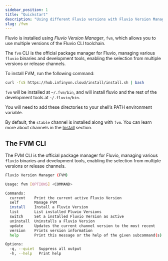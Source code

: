 ```yaml
---
sidebar_position: 1
title: "Quickstart"
description: "Using different Fluvio versions with Fluvio Version Manager (FVM)"
slug: /fvm
---
```


Fluvio is installed using _Fluvio Version Manager_, `fvm`, which allows you to use multiple versions of the Fluvio CLI toolchain.

The `fvm` CLI is the official package manager for Fluvio, managing various
`fluvio` binaries and development tools, enabling the selection from multiple
versions or release channels.

To install FVM, run the following command:

```bash
curl -fsS https://hub.infinyon.cloud/install/install.sh | bash
```

`fvm` will be installed at `~/.fvm/bin`, and will install fluvio and the rest
of the development tools at `~/.fluvio/bin`.

You will need to add these directories to your shell’s PATH environment
variable.

By default, the `stable` channel is installed along with `fvm`. You can learn
more about channels in the [Install](/docs/fvm/cli/install) section.

## The FVM CLI

The FVM CLI is the official package manager for Fluvio, managing various
`fluvio` binaries and development tools, enabling the selection from multiple
versions or release channels.

```bash
Fluvio Version Manager (FVM)

Usage: fvm [OPTIONS] <COMMAND>

Commands:
  current    Print the current active Fluvio Version
  self       Manage FVM
  install    Install a Fluvio Version
  list       List installed Fluvio Versions
  switch     Set a installed Fluvio Version as active
  uninstall  Uninstalls a Fluvio Version
  update     Updates the current channel version to the most recent
  version    Prints version information
  help       Print this message or the help of the given subcommand(s)

Options:
  -q, --quiet  Suppress all output
  -h, --help   Print help
```

